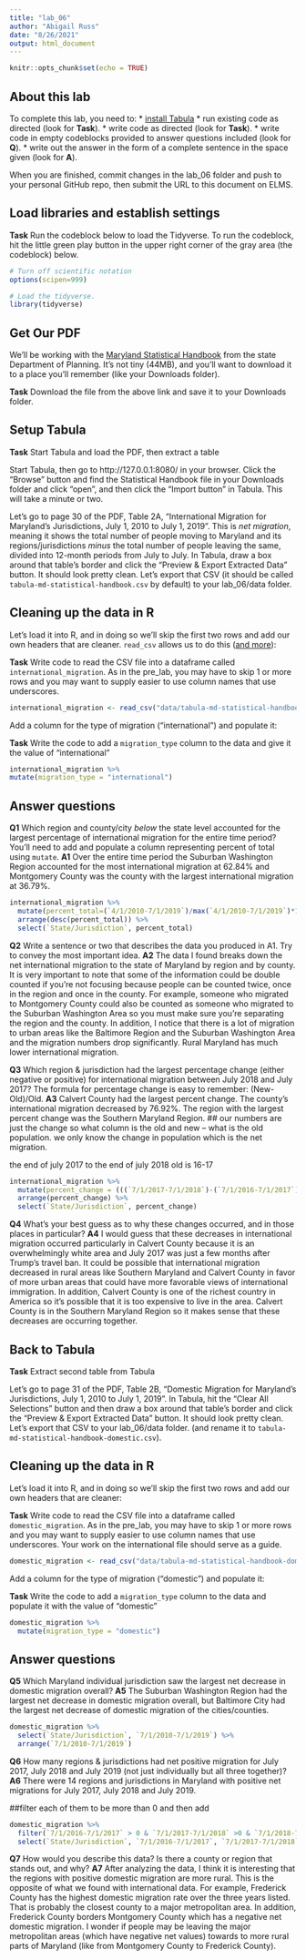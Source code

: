 ```yaml
---
title: "lab_06"
author: "Abigail Russ"
date: "8/26/2021"
output: html_document
---
```


```r
knitr::opts_chunk$set(echo = TRUE)
```

## About this lab

To complete this lab, you need to:
* [install Tabula](https://tabula.technology/)
* run existing code as directed (look for **Task**).
* write code as directed (look for **Task**).
* write code in empty codeblocks provided to answer questions included (look for **Q**).
* write out the answer in the form of a complete sentence in the space given (look for **A**).

When you are finished, commit changes in the lab_06 folder and push to your personal GitHub repo, then submit the URL to this document on ELMS.

## Load libraries and establish settings

**Task** Run the codeblock below to load the Tidyverse. To run the codeblock, hit the little green play button in the upper right corner of the gray area (the codeblock) below.

```r
# Turn off scientific notation
options(scipen=999)

# Load the tidyverse.
library(tidyverse)
```

## Get Our PDF

We'll be working with the [Maryland Statistical Handbook](https://planning.maryland.gov/MSDC/Documents/md-statistical-handbook.pdf) from the state Department of Planning. It's not tiny (44MB), and you'll want to download it to a place you'll remember (like your Downloads folder).

**Task** Download the file from the above link and save it to your Downloads folder.

## Setup Tabula

**Task** Start Tabula and load the PDF, then extract a table

Start Tabula, then go to http://127.0.0.1:8080/ in your browser. Click the "Browse" button and find the Statistical Handbook file in your Downloads folder and click "open", and then click the "Import button" in Tabula. This will take a minute or two.

Let's go to page 30 of the PDF, Table 2A, "International Migration for Maryland's Jurisdictions, July 1, 2010 to July 1, 2019". This is _net migration_, meaning it shows the total number of people moving to Maryland and its regions/jurisdictions _minus_ the total number of people leaving the same, divided into 12-month periods from July to July. In Tabula, draw a box around that table's border and click the "Preview & Export Extracted Data" button. It should look pretty clean. Let's export that CSV (it should be called `tabula-md-statistical-handbook.csv` by default) to your lab_06/data folder.

## Cleaning up the data in R

Let's load it into R, and in doing so we'll skip the first two rows and add our own headers that are cleaner. `read_csv` allows us to do this ([and more](https://readr.tidyverse.org/reference/read_delim.html)):

**Task** Write code to read the CSV file into a dataframe called `international_migration`. As in the pre_lab, you may have to skip 1 or more rows and you may want to supply easier to use column names that use underscores.

```r
international_migration <- read_csv("data/tabula-md-statistical-handbook.csv", skip=2, col_names=c("State/Jurisdiction","7/1/2010-7/1/2011", "7/1/2011-7/1/2012", "7/1/2012-7/1/2013","7/1/2013-7/1/2014", "7/1/2014-7/1/2015","7/1/2015-7/1/2016","7/1/2016-7/1/2017","7/1/2017-7/1/2018","7/1/2018-7/1/2019","4/1/2010-7/1/2019"))
```

Add a column for the type of migration ("international") and populate it:

**Task** Write the code to add a `migration_type` column to the data and give it the value of "international"

```r
international_migration %>% 
mutate(migration_type = "international")
```

## Answer questions

**Q1** Which region and county/city _below_ the state level accounted for the largest percentage of international migration for the entire time period? You'll need to add and populate a column representing percent of total using `mutate`.
**A1** Over the entire time period the Suburban Washington Region accounted for the most international migration at 62.84% and Montgomery County was the county with the largest international migration at 36.79%.

```r
international_migration %>% 
  mutate(percent_total=(`4/1/2010-7/1/2019`)/max(`4/1/2010-7/1/2019`)*100) %>% 
  arrange(desc(percent_total)) %>% 
  select(`State/Jurisdiction`, percent_total)

```

**Q2** Write a sentence or two that describes the data you produced in A1. Try to convey the most important idea.
**A2** The data I found breaks down the net international migration to the state of Maryland by region and by county. It is very important to note that some of the information could be double counted if you're not focusing because people can be counted twice, once in the region and once in the county. For example, someone who migrated to Montgomery County could also be counted as someone who migrated to the Suburban Washington Area so you must make sure you're separating the region and the county. In addition, I notice that there is a lot of migration to urban areas like the Baltimore Region and the Suburban Washington Area and the migration numbers drop significantly. Rural Maryland has much lower international migration. 

**Q3** Which region & jurisdiction had the largest percentage change (either negative or positive) for international migration between July 2018 and July 2017? The formula for percentage change is easy to remember: (New-Old)/Old.
**A3** Calvert County had the largest percent change. The county's international migration decreased by 76.92%. The region with the largest percent change was the Southern Maryland Region. 
## our numbers are just the change so what column is the old and new -- what is the old population. we only know the change in population which is the net migration. 

the end of july 2017 to the end of july 2018 old is 16-17

```r
international_migration %>% 
  mutate(percent_change = (((`7/1/2017-7/1/2018`)-(`7/1/2016-7/1/2017`))/(`7/1/2016-7/1/2017`))*100) %>%
  arrange(percent_change) %>% 
  select(`State/Jurisdiction`, percent_change)

```

**Q4** What's your best guess as to why these changes occurred, and in those places in particular?
**A4** I would guess that these decreases in international migration occurred particularly in Calvert County because it is an overwhelmingly white area and July 2017 was just a few months after Trump's travel ban. It could be possible that international migration decreased in rural areas like Southern Maryland and Calvert County in favor of more urban areas that could have more favorable views of international immigration. In addition, Calvert County is one of the richest country in America so it's possible that it is too expensive to live in the area. Calvert County is in the Southern Maryland Region so it makes sense that these decreases are occurring together. 

## Back to Tabula

**Task** Extract second table from Tabula

Let's go to page 31 of the PDF, Table 2B, "Domestic Migration for Maryland's Jurisdictions, July 1, 2010 to July 1, 2019". In Tabula, hit the "Clear All Selections" button and then draw a box around that table's border and click the "Preview & Export Extracted Data" button. It should look pretty clean. Let's export that CSV to your lab_06/data folder. (and rename it to `tabula-md-statistical-handbook-domestic.csv`).

## Cleaning up the data in R

Let's load it into R, and in doing so we'll skip the first two rows and add our own headers that are cleaner:

**Task** Write code to read the CSV file into a dataframe called `domestic_migration`. As in the pre_lab, you may have to skip 1 or more rows and you may want to supply easier to use column names that use underscores. Your work on the international file should serve as a guide.

```r
domestic_migration <- read_csv("data/tabula-md-statistical-handbook-domestic.csv", skip=2, col_names=c("State/Jurisdiction","7/1/2010-7/1/2011", "7/1/2011-7/1/2012", "7/1/2012-7/1/2013","7/1/2013-7/1/2014", "7/1/2014-7/1/2015","7/1/2015-7/1/2016","7/1/2016-7/1/2017","7/1/2017-7/1/2018","7/1/2018-7/1/2019","7/1/2010-7/1/2019"))
```

Add a column for the type of migration ("domestic") and populate it:

**Task** Write the code to add a `migration_type` column to the data and populate it with the value of "domestic"

```r
domestic_migration %>% 
  mutate(migration_type = "domestic")
```

## Answer questions
**Q5** Which Maryland individual jurisdiction saw the largest net decrease in domestic migration overall?
**A5** The Suburban Washington Region had the largest net decrease in domestic migration overall, but Baltimore City had the largest net decrease of domestic migration of the cities/counties. 

```r
domestic_migration %>% 
  select(`State/Jurisdiction`, `7/1/2010-7/1/2019`) %>% 
  arrange(`7/1/2010-7/1/2019`)

```

**Q6** How many regions & jurisdictions had net positive migration for July 2017, July 2018 and July 2019 (not just individually but all three together)?
**A6** There were 14 regions and jurisdictions in Maryland with positive net migrations for July 2017, July 2018 and July 2019.  

##filter each of them to be more than 0 and then add
```r
domestic_migration %>% 
  filter(`7/1/2016-7/1/2017` > 0 & `7/1/2017-7/1/2018` >0 & `7/1/2018-7/1/2019`>0) %>% 
  select(`State/Jurisdiction`, `7/1/2016-7/1/2017`, `7/1/2017-7/1/2018`, `7/1/2018-7/1/2019`)

```

**Q7** How would you describe this data? Is there a county or region that stands out, and why?
**A7** After analyzing the data, I think it is interesting that the regions with positive domestic migration are more rural. This is the opposite of what we found with international data. For example, Frederick County has the highest domestic migration rate over the three years listed. That is probably the closest county to a major metropolitan area. In addition, Frederick County borders Montgomery County which has a negative net domestic migration. I wonder if people may be leaving the major metropolitan areas (which have negative net values) towards to more rural parts of Maryland (like from Montgomery County to Frederick County). 
